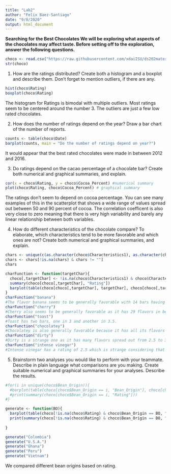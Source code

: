 ```yaml
---
title: "Lab2"
author: "Felix Baez-Santiago"
date: "9/8/2020"
output: html_document
---
```

**Searching for the Best Chocolates
We will be exploring what aspects of the chocolates may affect taste. Before setting off to the exploration, answer the following questions.**

```r
choco <- read.csv("https://raw.githubusercontent.com/xdaiISU/ds202materials/master/hwlabs/data/choco.csv") 
str(choco)
```

1. How are the ratings distributed? Create both a histogram and a boxplot and describe them. Don’t forget to mention outliers, if there are any.

```r
hist(choco$Rating)
boxplot(choco$Rating)
```
The histogram for Ratings is bimodal with multiple outliers. Most ratings seem to be centered around the number 3. The outliers are just a few low rated chocolates. 

2. How does the number of ratings depend on the year? Draw a bar chart of the number of reports.
```r
counts <- table(choco$Date)
barplot(counts, main = "Do the number of ratings depend on year?")
```
It would appear that the best rated chocolates were made in between 2012 and 2016.

3. Do ratings depend on the cacao percentage of a chocolate bar? Create both numerical and graphical summaries, and explain.
```r
cor(x = choco$Rating, y = choco$Cocoa_Percent) #numerical summary
plot(choco$Rating, choco$Cocoa_Percent) # graphical summary
```
The ratings don't seem to depend on cocoa percentage. You can see many examples of this in the scatterplot that shows a wide range of values spread out between 50 and 90 percent of cocoa. The correlation coefficent is also very close to zero meaning that there is very high variability and barely any linear relationship between both variables.

4. How do different characteristics of the chocolate compare? To elaborate, which characteristics tend to be more favorable and which ones are not? Create both numerical and graphical summaries, and explain.
```r
chars <- unique(c(as.character(choco$Characteristics1), as.character(choco$Characteristics2), as.character(choco$Characteristics3), as.character(choco$Characteristics4))) 
chars <- chars[!is.na(chars) & chars != ""]
chars

charFunction <- function(targetChar){
  choco[,targetChar] <- !is.na(choco$Characteristics1) & choco$Characteristics1 == targetChar | !is.na(choco$Characteristics2) & choco$Characteristics2 == targetChar | !is.na(choco$Characteristics3) & choco$Characteristics3 == targetChar | !is.na(choco$Characteristics4) & choco$Characteristics4 == targetChar 
  summary(choco[choco[,targetChar], "Rating"])
  barplot(table(choco[choco[,targetChar], targetChar], choco[choco[,targetChar], "Rating"]),  main = targetChar)
}
charFunction("banana")
#The flavor banana seems to be generally favorable with 14 bars having a 3.5 rating.
charFunction("cherry")
#Cherry also seems to be generally favorable as it has 29 flavors in between 3 and 4 ratings.
charFunction("toast")
#Toast has two bars, one in 3 and another in 3.5.
charFunction("chocolatey")
#Chocolatey is also generally favorable because it has all its flavors in between 3 and 3.75
charFunction("dirty")
#Dirty is a strange one as it has many flavors spread out from 2.5 to 3.5. Who thought dirt flavored chocolate would be good?
charFunction("intense vinegar")
#Intense vinegar has a rating of 2.5 which is strange considering that its a chocolate bar. 

```
5. Brainstorm two analyses you would like to perform with your teammate. Describe in plain language what comparisons are you making. Create suitable numerical and graphical summaries for your analyses. Describe the results.
```r
#for(i in unique(choco$Bean_Origin)){
  #barplot(table(choco[choco$Bean_Origin == i, "Bean_Origin"], choco[choco$Bean_Origin == i, "Rating"] ), main = i)
  #print(summary(choco[choco$Bean_Origin == i, "Rating"]))
#}

generate <- function(BO){
  barplot(table(choco[!is.na(choco$Rating) & choco$Bean_Origin == BO, "Bean_Origin"], choco[!is.na(choco$Rating) & choco$Bean_Origin == BO, "Rating"] ), main = BO)
  print(summary(choco[!is.na(choco$Rating) & choco$Bean_Origin == BO, "Rating"]))
  
}

generate("Colombia")
generate("U.S.A.")
generate("Ghana")
generate("Peru")
generate("Vietnam")
```
We compared different bean origins based on rating. 